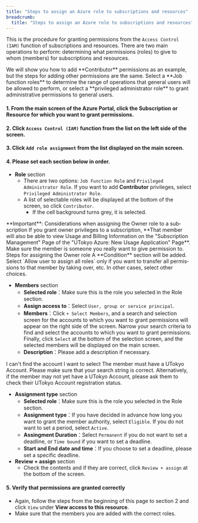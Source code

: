 ```yaml
---
title: "Steps to assign an Azure role to subscriptions and resources"
breadcrumb:
  title: "Steps to assign an Azure role to subscriptions and resources"
---
```



This is the procedure for granting permissions from the `Access Control (IAM)` function of subscriptions and resources. There are two main operations to perform: determining what permissions (roles) to give to whom (members) for subscriptions and resources.

<div class="box">
We will show you how to add **Contributor** permissions as an example, but the steps for adding other permissions are the same. Select a **Job function roles** to determine the range of operations that general users will be allowed to perform, or select a **privileged administrator role** to grant administrative permissions to general users.
</div>

#### 1. From the main screen of the Azure Portal, click the **Subscription** or **Resource** for which you want to grant permissions.
#### 2. Click `Access Control (IAM)` function from the list on the left side of the screen.
#### 3. Click `Add role assignment` from the list displayed on the main screen.
#### 4. Please set each section below in order.
- **Role** section
  - There are two options: `Job Function Role` and `Privileged Administrator Role`. If you want to add **Contributor** privileges, select `Privileged Administrator Role`.
  - A list of selectable roles will be displayed at the bottom of the screen, so click `Contributor`.
    - If the cell background turns grey, it is selected.

<HelpItem lang="en" type="details">
  <Fragment slot="problem">**Important**: Considerations when assigning the Owner role to a subscription</Fragment>
  <Fragment slot="solution">If you grant owner privileges to a subscription,  **That member will also be able to view Usage and Billing Information on the "Subscription Management" Page of the "UTokyo Azure: New Usage Application" Page**. Make sure the member is someone you really want to give permission to.</Fragment>
</HelpItem>
<HelpItem lang="en" type="details">
  <Fragment slot="problem">Steps for assigning the Owner role</Fragment>
  <Fragment slot="solution">A **Condition** section will be added. Select `Allow user to assign all roles` only if you want to transfer all permissions to that member by taking over, etc. In other cases, select other choices.</Fragment>
</HelpItem>

- **Members** section
  - **Selected role**：Make sure this is the role you selected in the Role section.
  - **Assign access to**：Select `User, group or service principal`.
  - **Members**：Click `+ Select Members`, and a search and selection screen for the accounts to which you want to grant permissions will appear on the right side of the screen. Narrow your search criteria to find and select the accounts to which you want to grant permissions. Finally, click `Select` at the bottom of the selection screen, and the selected members will be displayed on the main screen.
  - **Description**：Please add a description if necessary.

<HelpItem lang="en" type="details">
  <Fragment slot="problem">I can't find the account I want to select</Fragment>
  <Fragment slot="solution">The member must have a UTokyo Account. Please make sure that your search string is correct. Alternatively, if the member may not yet have a UTokyo Account, please ask them to check their UTokyo Account registration status.</Fragment>
</HelpItem>

- **Assignment type** section
  - **Selected role**：Make sure this is the role you selected in the Role section.
  - **Assignment type**：If you have decided in advance how long you want to grant the member authority, select `Eligible`. If you do not want to set a period, select `Active`.
  - **Assingment Duration**：Select `Permanent` if you do not want to set a deadline, or `Time bound` if you want to set a deadline.
  - **Start and End date and time**：If you choose to set a deadline, please set a specific deadline.
- **Review + assign** section
  - Check the contents and if they are correct, click `Review + assign` at the bottom of the screen.

#### 5. Verify that permissions are granted correctly
  - Again, follow the steps from the beginning of this page to section 2 and click `View` under **View access to this resource**.
  - Make sure that the members you are added with the correct roles.

